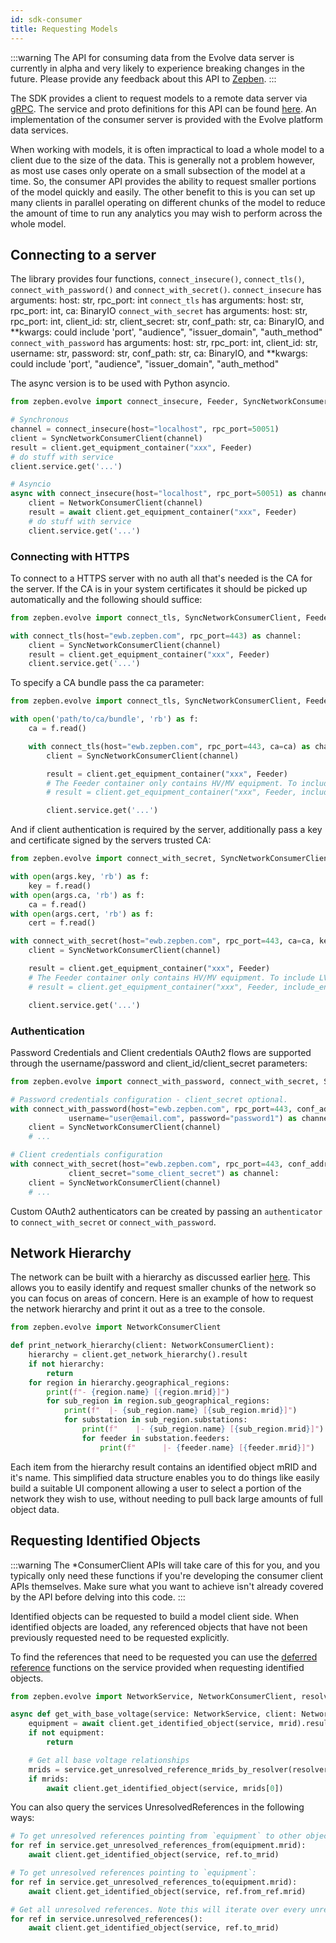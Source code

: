 ```yaml
---
id: sdk-consumer
title: Requesting Models
---
```



:::warning
The API for consuming data from the Evolve data server is currently in alpha and very likely to experience breaking changes 
in the future. Please provide any feedback about this API to [Zepben](http://www.zepben.com).
:::

The SDK provides a client to request models to a remote data server via [gRPC](https://grpc.io/). The service and proto 
definitions for this API can be found [here](https://github.com/zepben/evolve-grpc). An implementation of the consumer 
server is provided with the Evolve platform data services.

When working with models, it is often impractical to load a whole model to a client due to the size of the data. This 
is generally not a problem however, as most use cases only operate on a small subsection of the model at a time. So, the 
consumer API provides the ability to request smaller portions of the model quickly and easily. The other benefit to this
is you can set up many clients in parallel operating on different chunks of the model to reduce the amount of time to
run any analytics you may wish to perform across the whole model.

## Connecting to a server

The library provides four functions, `connect_insecure()`, `connect_tls()`, `connect_with_password()` and `connect_with_secret()`.
`connect_insecure` has arguments: host: str, rpc_port: int
`connect_tls` has arguments: host: str, rpc_port: int, ca: BinaryIO
`connect_with_secret` has arguments: host: str, rpc_port: int, client_id: str, client_secret: str, conf_path: str, ca: BinaryIO,
                                    and **kwargs: could include 'port', "audience", "issuer_domain", "auth_method"
`connect_with_password` has arguments: host: str, rpc_port: int, client_id: str, username: str, password: str, conf_path: str, ca: BinaryIO,
                                    and **kwargs: could include 'port', "audience", "issuer_domain", "auth_method"

The async version is to be used with Python asyncio.

```python
from zepben.evolve import connect_insecure, Feeder, SyncNetworkConsumerClient, NetworkConsumerClient

# Synchronous
channel = connect_insecure(host="localhost", rpc_port=50051)
client = SyncNetworkConsumerClient(channel)
result = client.get_equipment_container("xxx", Feeder)
# do stuff with service
client.service.get('...')

# Asyncio
async with connect_insecure(host="localhost", rpc_port=50051) as channel:
    client = NetworkConsumerClient(channel)
    result = await client.get_equipment_container("xxx", Feeder)
    # do stuff with service
    client.service.get('...')
```

### Connecting with HTTPS

To connect to a HTTPS server with no auth all that's needed is the CA for the server. If the CA is in your system certificates it should be picked up
automatically and the following should suffice:

```python
from zepben.evolve import connect_tls, SyncNetworkConsumerClient, Feeder

with connect_tls(host="ewb.zepben.com", rpc_port=443) as channel:
    client = SyncNetworkConsumerClient(channel)
    result = client.get_equipment_container("xxx", Feeder)
    client.service.get('...')
```

To specify a CA bundle pass the ca parameter:
```python
from zepben.evolve import connect_tls, SyncNetworkConsumerClient, Feeder

with open('path/to/ca/bundle', 'rb') as f:
    ca = f.read()

    with connect_tls(host="ewb.zepben.com", rpc_port=443, ca=ca) as channel:
        client = SyncNetworkConsumerClient(channel)

        result = client.get_equipment_container("xxx", Feeder)
        # The Feeder container only contains HV/MV equipment. To include LV, use the following line instead:
        # result = client.get_equipment_container("xxx", Feeder, include_energized_containers: INCLUDE_ENERGIZING_LV_FEEDERS)

        client.service.get('...')
```

And if client authentication is required by the server, additionally pass a key and certificate signed by the servers trusted CA:
```python
from zepben.evolve import connect_with_secret, SyncNetworkConsumerClient, Feeder

with open(args.key, 'rb') as f:
    key = f.read()
with open(args.ca, 'rb') as f:
    ca = f.read()
with open(args.cert, 'rb') as f:
    cert = f.read()

with connect_with_secret(host="ewb.zepben.com", rpc_port=443, ca=ca, key=key, cert=cert) as channel:
    client = SyncNetworkConsumerClient(channel)

    result = client.get_equipment_container("xxx", Feeder)
    # The Feeder container only contains HV/MV equipment. To include LV, use the following line instead:
    # result = client.get_equipment_container("xxx", Feeder, include_energized_containers: INCLUDE_ENERGIZING_LV_FEEDERS)

    client.service.get('...')
```

### Authentication

Password Credentials and Client credentials OAuth2 flows are supported through the username/password and client_id/client_secret parameters:

```python
from zepben.evolve import connect_with_password, connect_with_secret, SyncNetworkConsumerClient

# Password credentials configuration - client_secret optional.
with connect_with_password(host="ewb.zepben.com", rpc_port=443, conf_address="https://ewb.zepben.com/ewb/auth", secure=True, client_id="some_client_id",
             username="user@email.com", password="password1") as channel:
    client = SyncNetworkConsumerClient(channel)
    # ...

# Client credentials configuration
with connect_with_secret(host="ewb.zepben.com", rpc_port=443, conf_address="https://ewb.zepben.com/ewb/auth", secure=True, client_id="some_client_id",
             client_secret="some_client_secret") as channel:
    client = SyncNetworkConsumerClient(channel)
    # ...
```

Custom OAuth2 authenticators can be created by passing an `authenticator` to `connect_with_secret` or `connect_with_password`.

## Network Hierarchy

The network can be built with a hierarchy as discussed earlier [here](datamodel.mdx#network-hierarchy). This allows you
to easily identify and request smaller chunks of the network so you can focus on areas of concern. Here is an example
of how to request the network hierarchy and print it out as a tree to the console.

```python
from zepben.evolve import NetworkConsumerClient

def print_network_hierarchy(client: NetworkConsumerClient):
    hierarchy = client.get_network_hierarchy().result
    if not hierarchy:
        return
    for region in hierarchy.geographical_regions:
        print(f"- {region.name} [{region.mrid}]")
        for sub_region in region.sub_geographical_regions:
            print(f"  |- {sub_region.name} [{sub_region.mrid}]")
            for substation in sub_region.substations:
                print(f"    |- {sub_region.name} [{sub_region.mrid}]")
                for feeder in substation.feeders:
                    print(f"      |- {feeder.name} [{feeder.mrid}]")
```

Each item from the hierarchy result contains an identified object mRID and it's name. This simplified data structure
enables you to do things like easily build a suitable UI component allowing a user to select a portion of the network
they wish to use, without needing to pull back large amounts of full object data.

## Requesting Identified Objects

:::warning
The *ConsumerClient APIs will take care of this for you, and you typically only need these functions if you're
developing the consumer client APIs themselves. Make sure what you want to achieve isn't already covered by the
API before delving into this code.
:::

Identified objects can be requested to build a model client side. When identified objects are loaded, any referenced
objects that have not been previously requested need to be requested explicitly.

To find the references that need to be requested you can use the [deferred reference](services.mdx#deferred-references)
functions on the service provided when requesting identified objects.

```python
from zepben.evolve import NetworkService, NetworkConsumerClient, resolver

async def get_with_base_voltage(service: NetworkService, client: NetworkConsumerClient, mrid: String):
    equipment = await client.get_identified_object(service, mrid).result
    if not equipment:
        return

    # Get all base voltage relationships
    mrids = service.get_unresolved_reference_mrids_by_resolver(resolver.ce_base_voltage(equipment))
    if mrids:
        await client.get_identified_object(service, mrids[0])
```

You can also query the services UnresolvedReferences in the following ways:

```python
# To get unresolved references pointing from `equipment` to other objects:
for ref in service.get_unresolved_references_from(equipment.mrid):
    await client.get_identified_object(service, ref.to_mrid)

# To get unresolved references pointing to `equipment`:
for ref in service.get_unresolved_references_to(equipment.mrid):
    await client.get_identified_object(service, ref.from_ref.mrid)

# Get all unresolved references. Note this will iterate over every unresolved reference and is likely undesirable. You should prefer to use the above two methods.
for ref in service.unresolved_references():
    await client.get_identified_object(service, ref.to_mrid)
```
